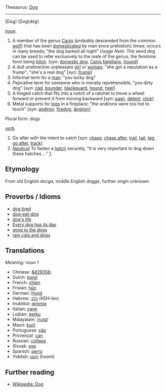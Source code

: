 Thesaurus: [[Thesaurus:Dog|Dog]]
-----
[Dog] \Dog\dôg\

''[[noun]].''
# A member of the genus [[Canis]] (probably descended from the common [[wolf]]) that has been [[domesticated]] by man since prehistoric times; occurs in many breeds; "the dog barked all night" ''Usage Note'': The word dog can be used to refer exclusively to the male of the genus, the feminine form being [[bitch]]. [''syn:'' [[domestic dog]], [[Canis familiaris]], [[hound]]]
# A dull unattractive unpleasant [[girl]] or [[woman]]; "she got a reputation as a frump"; "she's a real dog" [syn: [[frump]]]
# Informal term for a [[man]]: "you lucky dog"
# Pejorative term for someone who is morally reprehensible; "you dirty dog" [syn: [[cad]], [[bounder]], [[blackguard]], [[hound]], [[heel]]]
# A hinged catch that fits into a notch of a ratchet to move a wheel forward or prevent it from moving backward [syn: [[pawl]], [[detent]], [[click]]]
# Metal supports for [[log]]s in a fireplace; "the andirons were too hot to touch" [syn: [[andiron]], [[firedog]], [[dogiron]]]

Plural form: dogs


''[[verb]].''
# Go after with the intent to catch [syn: [[chase]], [[chase after]], [[trail]], [[tail]], [[tag]], [[go after]], [[track]]]
# <i>[[nautical terms|Nautical]]</i> To fasten a [[hatch]] securely, "It is very important to dog down these hatches...." [http://www.vonwentzel.net/Prout/08.OEM/04.Hatches/].

==Etymology==
From old English ''docga'', middle English ''dogge'', further origin unknown.

== Proverbs / Idioms ==
*[[dog tired]]
*[[dog-eat-dog]]
*[[dog's life]]
*[[Every dog has its day]]
*[[gone to the dogs]]
*[[rain cats and dogs]]

==Translations==
''Meaning: noun 1''
*Chinese: [[&#29356;]]
*Dutch: [[hond]]
*French: [[chien]]
*Frisian: [[hûn]]
*German: [[Hund]]
*Hebrew: [[כלב]] (KEH-lev)
*Inuktitut: [[qimmiq]]
*Italian: [[cane]]
*Lojban: [[gerku]]
*Malayalam: [[നായ്]]
*Maori: [[kurii]]
*Portuguese: [[cão]]
*Provençal: [[can]]
*Russian: [[собака]]
*Slovak: [[pes]]
*Spanish: [[perro]]
*Yiddish: [[הונט]] (hoont)

== Further reading ==
*[[en:Dog|Wikipedia: Dog]]